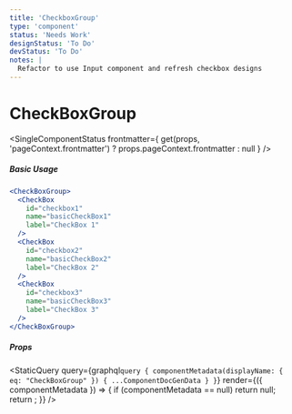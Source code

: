 ```yaml
---
title: 'CheckboxGroup'
type: 'component'
status: 'Needs Work'
designStatus: 'To Do'
devStatus: 'To Do'
notes: |
  Refactor to use Input component and refresh checkbox designs
---
```



# CheckBoxGroup

<SingleComponentStatus
  frontmatter={
    get(props, 'pageContext.frontmatter') ? props.pageContext.frontmatter : null
  }
/>

##### Basic Usage

```jsx live
<CheckBoxGroup>
  <CheckBox
    id="checkbox1"
    name="basicCheckBox1"
    label="CheckBox 1"
  />
  <CheckBox
    id="checkbox2"
    name="basicCheckBox2"
    label="CheckBox 2"
  />
  <CheckBox
    id="checkbox3"
    name="basicCheckBox3"
    label="CheckBox 3"
  />
</CheckBoxGroup>
```

##### Props

<StaticQuery
  query={graphql`
    query {
      componentMetadata(displayName: { eq: "CheckBoxGroup" }) {
        ...ComponentDocGenData
      }
    }
  `}
  render={({ componentMetadata }) => {
    if (componentMetadata == null) return null;
    return <PropsTable propMetaData={componentMetadata.props} />;
  }}
/>
